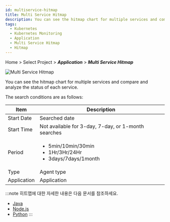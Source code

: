 ```yaml
---
id: multiservice-hitmap
title: Multi Service Hitmap
description: You can see the hitmap chart for multiple services and compare and analyze the status of each service.
tags:
  - Kubernetes
  - Kubernetes Monitoring
  - Application
  - Multi Service Hitmap
  - Hitmap
---
```


Home > Select Project > **_Application_** > **_Multi Service Hitmap_**

![Multi Service Hitmap](https://img.whatap.io/media/images/whatap_kubernetes_application_multiservice_hitmap.png)

You can see the hitmap chart for multiple services and compare and analyze the status of each service.

The search conditions are as follows:

| Item             | Description                                                                             |
| ---------------- | --------------------------------------------------------------------------------------- |
| Start Date       | Searched date                                                                           |
| Start Time       | Not available for 3-day, 7-day, or 1-month searches                                     |
| Period           | <ul><li>5min/10min/30min</li><li>1Hr/3Hr/24Hr</li><li>3days/7days/1month</li></ul>      |
| Type             | Agent type                                                                              |
| Application      | Application                                                                             |

:::note
히트맵에 대한 자세한 내용은 다음 문서를 참조하세요.

-   [Java](../java/trs-view)
-   [Node.js](../nodejs/trs-view)
-   [Python](../python/trs-view)
    :::

